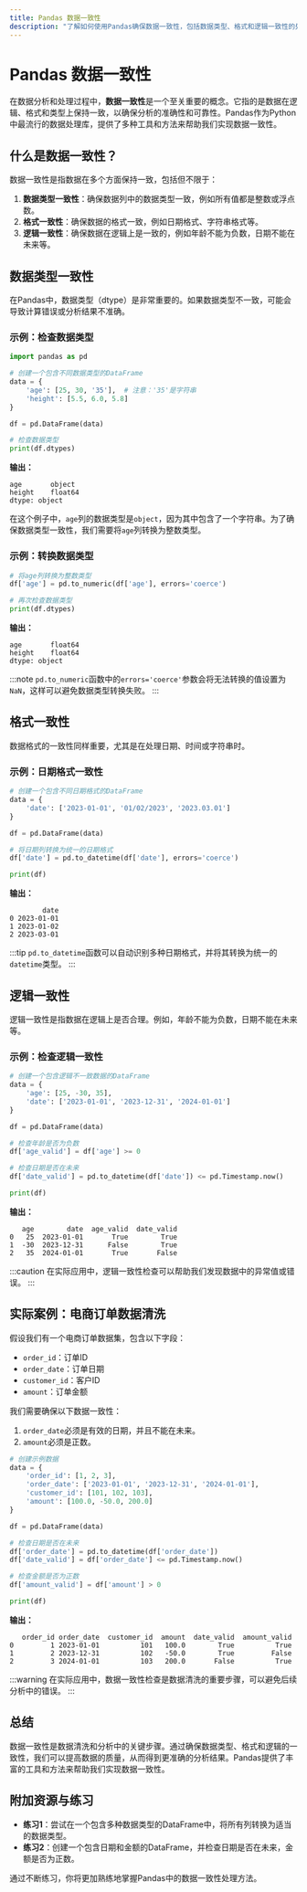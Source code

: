 ```yaml
---
title: Pandas 数据一致性
description: "了解如何使用Pandas确保数据一致性，包括数据类型、格式和逻辑一致性的处理方法。"
---
```


# Pandas 数据一致性

在数据分析和处理过程中，**数据一致性**是一个至关重要的概念。它指的是数据在逻辑、格式和类型上保持一致，以确保分析的准确性和可靠性。Pandas作为Python中最流行的数据处理库，提供了多种工具和方法来帮助我们实现数据一致性。

## 什么是数据一致性？

数据一致性是指数据在多个方面保持一致，包括但不限于：

1. **数据类型一致性**：确保数据列中的数据类型一致，例如所有值都是整数或浮点数。
2. **格式一致性**：确保数据的格式一致，例如日期格式、字符串格式等。
3. **逻辑一致性**：确保数据在逻辑上是一致的，例如年龄不能为负数，日期不能在未来等。

## 数据类型一致性

在Pandas中，数据类型（dtype）是非常重要的。如果数据类型不一致，可能会导致计算错误或分析结果不准确。

### 示例：检查数据类型

```python
import pandas as pd

# 创建一个包含不同数据类型的DataFrame
data = {
    'age': [25, 30, '35'],  # 注意：'35'是字符串
    'height': [5.5, 6.0, 5.8]
}

df = pd.DataFrame(data)

# 检查数据类型
print(df.dtypes)
```

**输出：**
```
age       object
height    float64
dtype: object
```

在这个例子中，`age`列的数据类型是`object`，因为其中包含了一个字符串。为了确保数据类型一致性，我们需要将`age`列转换为整数类型。

### 示例：转换数据类型

```python
# 将age列转换为整数类型
df['age'] = pd.to_numeric(df['age'], errors='coerce')

# 再次检查数据类型
print(df.dtypes)
```

**输出：**
```
age       float64
height    float64
dtype: object
```

:::note
`pd.to_numeric`函数中的`errors='coerce'`参数会将无法转换的值设置为`NaN`，这样可以避免数据类型转换失败。
:::

## 格式一致性

数据格式的一致性同样重要，尤其是在处理日期、时间或字符串时。

### 示例：日期格式一致性

```python
# 创建一个包含不同日期格式的DataFrame
data = {
    'date': ['2023-01-01', '01/02/2023', '2023.03.01']
}

df = pd.DataFrame(data)

# 将日期列转换为统一的日期格式
df['date'] = pd.to_datetime(df['date'], errors='coerce')

print(df)
```

**输出：**
```
        date
0 2023-01-01
1 2023-01-02
2 2023-03-01
```

:::tip
`pd.to_datetime`函数可以自动识别多种日期格式，并将其转换为统一的`datetime`类型。
:::

## 逻辑一致性

逻辑一致性是指数据在逻辑上是否合理。例如，年龄不能为负数，日期不能在未来等。

### 示例：检查逻辑一致性

```python
# 创建一个包含逻辑不一致数据的DataFrame
data = {
    'age': [25, -30, 35],
    'date': ['2023-01-01', '2023-12-31', '2024-01-01']
}

df = pd.DataFrame(data)

# 检查年龄是否为负数
df['age_valid'] = df['age'] >= 0

# 检查日期是否在未来
df['date_valid'] = pd.to_datetime(df['date']) <= pd.Timestamp.now()

print(df)
```

**输出：**
```
   age        date  age_valid  date_valid
0   25  2023-01-01       True        True
1  -30  2023-12-31      False        True
2   35  2024-01-01       True       False
```

:::caution
在实际应用中，逻辑一致性检查可以帮助我们发现数据中的异常值或错误。
:::

## 实际案例：电商订单数据清洗

假设我们有一个电商订单数据集，包含以下字段：

- `order_id`：订单ID
- `order_date`：订单日期
- `customer_id`：客户ID
- `amount`：订单金额

我们需要确保以下数据一致性：

1. `order_date`必须是有效的日期，并且不能在未来。
2. `amount`必须是正数。

```python
# 创建示例数据
data = {
    'order_id': [1, 2, 3],
    'order_date': ['2023-01-01', '2023-12-31', '2024-01-01'],
    'customer_id': [101, 102, 103],
    'amount': [100.0, -50.0, 200.0]
}

df = pd.DataFrame(data)

# 检查日期是否在未来
df['order_date'] = pd.to_datetime(df['order_date'])
df['date_valid'] = df['order_date'] <= pd.Timestamp.now()

# 检查金额是否为正数
df['amount_valid'] = df['amount'] > 0

print(df)
```

**输出：**
```
   order_id order_date  customer_id  amount  date_valid  amount_valid
0         1 2023-01-01          101   100.0        True          True
1         2 2023-12-31          102   -50.0        True         False
2         3 2024-01-01          103   200.0       False          True
```

:::warning
在实际应用中，数据一致性检查是数据清洗的重要步骤，可以避免后续分析中的错误。
:::

## 总结

数据一致性是数据清洗和分析中的关键步骤。通过确保数据类型、格式和逻辑的一致性，我们可以提高数据的质量，从而得到更准确的分析结果。Pandas提供了丰富的工具和方法来帮助我们实现数据一致性。

## 附加资源与练习

- **练习1**：尝试在一个包含多种数据类型的DataFrame中，将所有列转换为适当的数据类型。
- **练习2**：创建一个包含日期和金额的DataFrame，并检查日期是否在未来，金额是否为正数。

通过不断练习，你将更加熟练地掌握Pandas中的数据一致性处理方法。